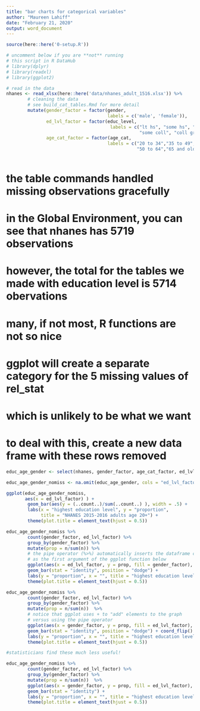 ```yaml
---
title: "bar charts for categorical variables"
author: "Maureen Lahiff"
date: "February 21, 2020"
output: word_document
---
```


```r
source(here::here('0-setup.R'))

# uncomment below if you are **not** running
# this script in R DataHub
# library(dplyr)
# library(readxl)
# library(ggplot2)

# read in the data
nhanes <- read_xlsx(here::here('data/nhanes_adult_1516.xlsx')) %>% 
        # cleaning the data
        # see build_cat_tables.Rmd for more detail
        mutate(gender_factor = factor(gender, 
                                      labels = c('male', 'female')), 
               ed_lvl_factor = factor(educ_level, 
                                       labels = c("lt hs", "some hs", "hs grad",
                                                  "some coll", "coll grad")),
               age_cat_factor = factor(age_cat,
                                      labels = c("20 to 34","35 to 49",
                                                 "50 to 64","65 and older")) )
        
```


# the table commands handled missing observations gracefully
# in the Global Environment, you can see that nhanes has 5719 observations
# however, the total for the tables we made with education level is 5714 obervations

# many, if not most, R functions are not so nice

# ggplot will create a separate category for the 5 missing values of rel_stat
# which is unlikely to be what we want

# to deal with this, create a new data frame with these rows removed

```r

educ_age_gender <- select(nhanes, gender_factor, age_cat_factor, ed_lvl_factor)

educ_age_gender_nomiss <- na.omit(educ_age_gender, cols = "ed_lvl_factor")

```


```r

ggplot(educ_age_gender_nomiss, 
       aes(x = ed_lvl_factor) ) +
        geom_bar(aes(y = (..count..)/sum(..count..) ), width = .5) +
        labs(x = "highest education level", y = "proportion",
             title = "NHANES 2015-2016 adults age 20+") +
        theme(plot.title = element_text(hjust = 0.5))

```


```r

educ_age_gender_nomiss %>% 
        count(gender_factor, ed_lvl_factor) %>%
        group_by(gender_factor) %>%
        mutate(prop = n/sum(n)) %>%
        # the pipe operator (%>%) automatically inserts the dataframe created above
        # as the first argument of the ggplot function below
        ggplot(aes(x = ed_lvl_factor, y = prop, fill = gender_factor), width = .5) +
        geom_bar(stat = "identity", position = "dodge") +
        labs(y = "proportion", x = "", title = "highest education level NHANES 2015-2016") +
        theme(plot.title = element_text(hjust = 0.5))

```



```r

educ_age_gender_nomiss %>% 
        count(gender_factor, ed_lvl_factor) %>%
        group_by(gender_factor) %>%
        mutate(prop = n/sum(n))  %>%
        # notice that ggplot uses + to "add" elements to the graph
        # versus using the pipe operator
        ggplot(aes(x = gender_factor, y = prop, fill = ed_lvl_factor), width = .5) +
        geom_bar(stat = "identity", position = "dodge") + coord_flip() +
        labs(y = "proportion", x = "", title = "highest education level NHANES 2015-2016") +
        theme(plot.title = element_text(hjust = 0.5))

```

```r

#statisticians find these much less useful!

educ_age_gender_nomiss %>% 
        count(gender_factor, ed_lvl_factor) %>%
        group_by(gender_factor) %>%
        mutate(prop = n/sum(n))  %>%
        ggplot(aes(x = gender_factor, y = prop, fill = ed_lvl_factor), width = .5) +
        geom_bar(stat = "identity") +
        labs(y = "proportion", x = "", title = "highest education level NHANES 2015-2016") +
        theme(plot.title = element_text(hjust = 0.5))

```


